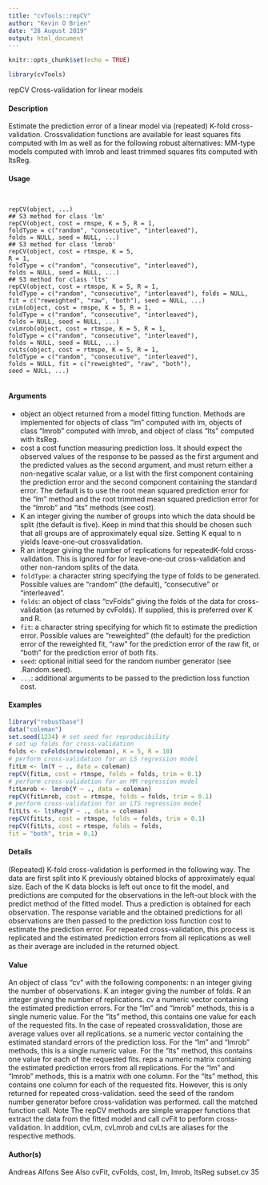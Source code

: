 ```yaml
---
title: "cvTools::repCV"
author: "Kevin O Brien"
date: "28 August 2019"
output: html_document
---
```


```r
knitr::opts_chunk$set(echo = TRUE)

library(cvTools)
```

repCV Cross-validation for linear models

#### Description 

Estimate the prediction error of a linear model via (repeated) K-fold cross-validation. Crossvalidation functions are available for least squares fits computed with lm as well as for the following robust alternatives: MM-type models computed with lmrob and least trimmed squares fits computed with ltsReg.

#### Usage 
<pre><code>

repCV(object, ...)
## S3 method for class 'lm'
repCV(object, cost = rmspe, K = 5, R = 1,
foldType = c("random", "consecutive", "interleaved"),
folds = NULL, seed = NULL, ...)
## S3 method for class 'lmrob'
repCV(object, cost = rtmspe, K = 5,
R = 1,
foldType = c("random", "consecutive", "interleaved"),
folds = NULL, seed = NULL, ...)
## S3 method for class 'lts'
repCV(object, cost = rtmspe, K = 5, R = 1,
foldType = c("random", "consecutive", "interleaved"), folds = NULL, fit = c("reweighted", "raw", "both"), seed = NULL, ...)
cvLm(object, cost = rmspe, K = 5, R = 1,
foldType = c("random", "consecutive", "interleaved"),
folds = NULL, seed = NULL, ...)
cvLmrob(object, cost = rtmspe, K = 5, R = 1,
foldType = c("random", "consecutive", "interleaved"),
folds = NULL, seed = NULL, ...)
cvLts(object, cost = rtmspe, K = 5, R = 1,
foldType = c("random", "consecutive", "interleaved"),
folds = NULL, fit = c("reweighted", "raw", "both"),
seed = NULL, ...)

</code></pre>

#### Arguments 

* object an object returned from a model fitting function. Methods are implemented for objects of class "lm" computed with lm, objects of class "lmrob" computed with lmrob, and object of class "lts" computed with ltsReg.
* cost a cost function measuring prediction loss. It should expect the observed values of the response to be passed as the first argument and the predicted values as the second argument, and must return either a non-negative scalar value, or a list with the first component containing the prediction error and the second component containing the standard error. The default is to use the root mean squared prediction error for the "lm" method and the root trimmed mean squared prediction
error for the "lmrob" and "lts" methods (see cost).
* K an integer giving the number of groups into which the data should be split (the default is five). Keep in mind that this should be chosen such that all groups are of approximately equal size. Setting K equal to n yields leave-one-out crossvalidation.
* R an integer giving the number of replications for repeatedK-fold cross-validation.
This is ignored for for leave-one-out cross-validation and other non-random splits of the data.
* ``foldType``: a character string specifying the type of folds to be generated. Possible values are "random" (the default), "consecutive" or "interleaved".
* ``folds``: an object of class "cvFolds" giving the folds of the data for cross-validation (as returned by cvFolds). If supplied, this is preferred over K and R.
* ``fit``: a character string specifying for which fit to estimate the prediction error. Possible values are "reweighted" (the default) for the prediction error of the reweighted fit, "raw" for the prediction error of the raw fit, or "both" for the prediction error
of both fits.
* ``seed``: optional initial seed for the random number generator (see .Random.seed).
* ``...``: additional arguments to be passed to the prediction loss function cost.

#### Examples 
```r

library("robustbase")
data("coleman")
set.seed(1234) # set seed for reproducibility
# set up folds for cross-validation
folds <- cvFolds(nrow(coleman), K = 5, R = 10)
# perform cross-validation for an LS regression model
fitLm <- lm(Y ~ ., data = coleman)
repCV(fitLm, cost = rtmspe, folds = folds, trim = 0.1)
# perform cross-validation for an MM regression model
fitLmrob <- lmrob(Y ~ ., data = coleman)
repCV(fitLmrob, cost = rtmspe, folds = folds, trim = 0.1)
# perform cross-validation for an LTS regression model
fitLts <- ltsReg(Y ~ ., data = coleman)
repCV(fitLts, cost = rtmspe, folds = folds, trim = 0.1)
repCV(fitLts, cost = rtmspe, folds = folds,
fit = "both", trim = 0.1)
```



#### Details 

(Repeated) K-fold cross-validation is performed in the following way. The data are first split into
K previously obtained blocks of approximately equal size. Each of the K data blocks is left out
once to fit the model, and predictions are computed for the observations in the left-out block with
the predict method of the fitted model. Thus a prediction is obtained for each observation.
The response variable and the obtained predictions for all observations are then passed to the prediction
loss function cost to estimate the prediction error. For repeated cross-validation, this process
is replicated and the estimated prediction errors from all replications as well as their average are
included in the returned object.

#### Value
An object of class "cv" with the following components:
n an integer giving the number of observations.
K an integer giving the number of folds.
R an integer giving the number of replications.
cv a numeric vector containing the estimated prediction errors. For the "lm" and
"lmrob" methods, this is a single numeric value. For the "lts" method, this
contains one value for each of the requested fits. In the case of repeated crossvalidation,
those are average values over all replications.
se a numeric vector containing the estimated standard errors of the prediction loss.
For the "lm" and "lmrob" methods, this is a single numeric value. For the "lts"
method, this contains one value for each of the requested fits.
reps a numeric matrix containing the estimated prediction errors from all replications.
For the "lm" and "lmrob" methods, this is a matrix with one column. For the
"lts" method, this contains one column for each of the requested fits. However,
this is only returned for repeated cross-validation.
seed the seed of the random number generator before cross-validation was performed.
call the matched function call.
Note
The repCV methods are simple wrapper functions that extract the data from the fitted model and
call cvFit to perform cross-validation. In addition, cvLm, cvLmrob and cvLts are aliases for the
respective methods.

#### Author(s)
Andreas Alfons
See Also
cvFit, cvFolds, cost, lm, lmrob, ltsReg
subset.cv 35
